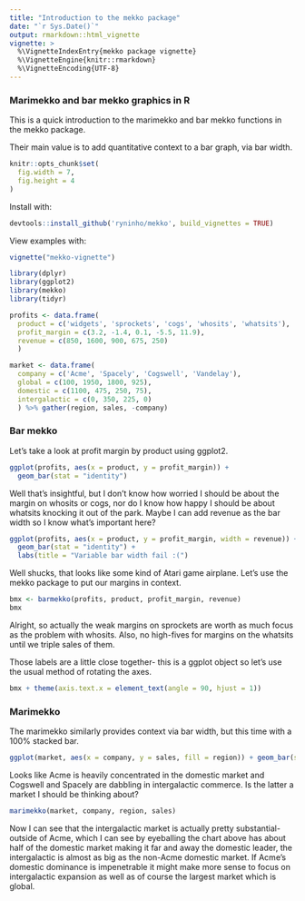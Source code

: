 ```yaml
---
title: "Introduction to the mekko package"
date: "`r Sys.Date()`"
output: rmarkdown::html_vignette
vignette: >
  %\VignetteIndexEntry{mekko package vignette}
  %\VignetteEngine{knitr::rmarkdown}
  %\VignetteEncoding{UTF-8}
---
```

### Marimekko and bar mekko graphics in R

This is a quick introduction to the marimekko and bar mekko functions in 
the mekko package.

Their main value is to add quantitative context to a bar graph, via bar width.

```r
knitr::opts_chunk$set(
  fig.width = 7,
  fig.height = 4
)
```

Install with:
```r
devtools::install_github('ryninho/mekko', build_vignettes = TRUE)
```

View examples with:
```r
vignette("mekko-vignette")
```


```r
library(dplyr)
library(ggplot2)
library(mekko)
library(tidyr)
```

```r
profits <- data.frame(
  product = c('widgets', 'sprockets', 'cogs', 'whosits', 'whatsits'),
  profit_margin = c(3.2, -1.4, 0.1, -5.5, 11.9),
  revenue = c(850, 1600, 900, 675, 250)
  )

market <- data.frame(
  company = c('Acme', 'Spacely', 'Cogswell', 'Vandelay'),
  global = c(100, 1950, 1800, 925),
  domestic = c(1100, 475, 250, 75),
  intergalactic = c(0, 350, 225, 0)
  ) %>% gather(region, sales, -company)
```

### Bar mekko

Let's take a look at profit margin by product using ggplot2.

```r
ggplot(profits, aes(x = product, y = profit_margin)) + 
  geom_bar(stat = "identity")
```

Well that's insightful, but I don't know how worried I should be about the
margin on whosits or cogs, nor do I know how happy I should be about whatsits
knocking it out of the park. Maybe I can add revenue as the bar width so I know
what's important here?

```r
ggplot(profits, aes(x = product, y = profit_margin, width = revenue)) + 
  geom_bar(stat = "identity") + 
  labs(title = "Variable bar width fail :(")
```

Well shucks, that looks like some kind of Atari game airplane. Let's use the 
mekko package to put our margins in context.

```r
bmx <- barmekko(profits, product, profit_margin, revenue)
bmx
```

Alright, so actually the weak margins on sprockets are worth as much focus as
the problem with whosits. Also, no high-fives for margins on the whatsits until
we triple sales of them.

Those labels are a little close together- this is a ggplot object so let's use
the usual method of rotating the axes.

```r
bmx + theme(axis.text.x = element_text(angle = 90, hjust = 1))
```

### Marimekko

The marimekko similarly provides context via bar width, but this time with a 
100% stacked bar.

```r
ggplot(market, aes(x = company, y = sales, fill = region)) + geom_bar(stat = "identity", position = "fill")
```

Looks like Acme is heavily concentrated in the domestic market and Cogswell and
Spacely are dabbling in intergalactic commerce. Is the latter a market I should
be thinking about?

```r
marimekko(market, company, region, sales)
```

Now I can see that the intergalactic market is actually pretty substantial- 
outside of Acme, which I can see by eyeballing the chart above has about half
of the domestic market making it far and away the domestic leader, the 
intergalactic is almost as big as the non-Acme domestic market. If Acme's 
domestic dominance is impenetrable it might make more sense to focus on 
intergalactic expansion as well as of course the largest market which is global.